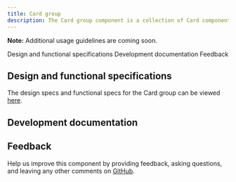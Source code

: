 ```yaml
---
title: Card group
description: The Card group component is a collection of Card components that can be used in block and group-level patterns.
---
```



<ComponentDescription name="Card group" type="ui" />

<InlineNotification>

**Note:** Additional usage guidelines are coming soon.

</InlineNotification>

<AnchorLinks>

<AnchorLink>Design and functional specifications</AnchorLink>
<AnchorLink>Development documentation</AnchorLink>
<AnchorLink>Feedback</AnchorLink>

</AnchorLinks>

## Design and functional specifications

The design specs and functional specs for the Card group can be viewed <a href="https://ibm.box.com/s/r4nt1w1fe2gnuqn6m9gac48tll7jq5pl" target="_blank">here</a>.

## Development documentation

<ComponentStatus name="Card group" type="ui" />

## Feedback

Help us improve this component by providing feedback, asking questions, and leaving any other comments on [GitHub](https://github.com/carbon-design-system/carbon-for-ibm-dotcom).
